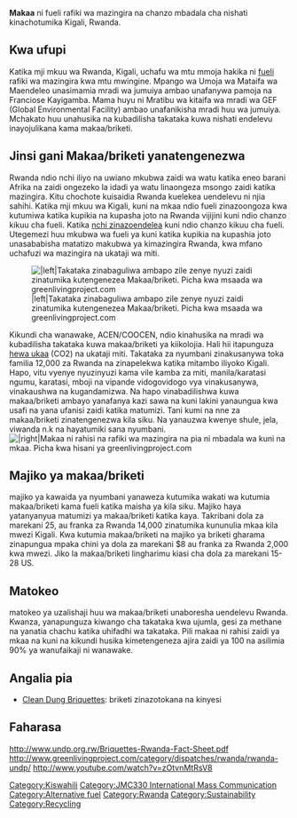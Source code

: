 {{Lang|[[ Makaa:rafiki wa mazingira, mbadala wa kuni|Kiswahili]] - [[Briquettes: environmentally friendly alternative to wood|English]]}}
'''Makaa''' ni fueli rafiki wa mazingira na chanzo mbadala cha nishati kinachotumika Kigali, Rwanda.



== Kwa ufupi ==

Katika mji mkuu wa Rwanda, Kigali, uchafu wa mtu mmoja hakika ni [[fueli]] rafiki wa mazingira kwa mtu mwingine. Mpango wa Umoja wa Mataifa wa Maendeleo unasimamia mradi wa jumuiya ambao unafanywa pamoja na Franciose Kayigamba. Mama huyu ni Mratibu wa kitaifa wa mradi wa GEF (Global Environmental Facility) ambao unafanikisha mradi huu wa jumuiya. Mchakato huu unahusika na kubadilisha takataka kuwa nishati endelevu inayojulikana kama makaa/briketi.


== Jinsi gani Makaa/briketi yanatengenezwa ==

Rwanda ndio nchi iliyo na uwiano mkubwa zaidi wa watu katika eneo barani Afrika na zaidi ongezeko la idadi ya watu linaongeza msongo zaidi katika mazingira. Kitu chochote kuisaidia Rwanda kuelekea uendelevu ni njia sahihi. Katika mji mkuu wa Kigali, kuni na mkaa ndio fueli zinazoongoza kwa kutumiwa katika kupikia na kupasha joto na Rwanda vijijini kuni ndio chanzo kikuu cha fueli. Katika [[nchi zinazoendelea]] kuni ndio chanzo kikuu cha fueli. Utegemezi huu mkubwa wa fueli ya kuni katika kupikia na kupashia joto unasababisha matatizo makubwa ya kimazingira Rwanda, kwa mfano uchafuzi wa mazingira na ukataji wa miti. 

[[File:Garbage crpd1.jpg||left|Takataka zinabaguliwa ambapo zile zenye nyuzi zaidi zinatumika kutengenezea Makaa/briketi. Picha kwa msaada wa greenlivingproject.com ]]

Kikundi cha wanawake, ACEN/COOCEN, ndio kinahusika na mradi wa kubadilisha takataka kuwa makaa/briketi ya kiikolojia. Hali hii itapunguza [[hewa ukaa]] (CO2) na ukataji miti. Takataka za nyumbani zinakusanywa toka familia 12,000 za Rwanda na zinapelekwa katika mitambo iliyoko Kigali. Hapo, vitu vyenye nyuzinyuzi kama vile kamba za miti, manila/karatasi ngumu, karatasi, mboji na vipande vidogovidogo vya vinakusanywa, vinakaushwa na kugandamizwa. Na hapo vinabadilishwa kuwa makaa/briketi ambayo yanafanya kazi sawa na kuni lakini yanaungua kwa usafi na yana ufanisi zaidi katika matumizi. Tani kumi na nne za makaa/briketi zinatengenezwa kila siku. Na yanauzwa kwenye shule, jela, viwanda n.k na hayatumiki sana nyumbani. 
[[File:Briq crpd.jpg||right|Makaa ni rahisi na rafiki wa mazingira na pia ni mbadala wa kuni na mkaa. Picha kwa hisani ya greenlivingproject.com]]

== Majiko ya makaa/briketi ==
majiko ya kawaida ya nyumbani yanaweza kutumika wakati wa kutumia makaa/briketi kama fueli katika maisha ya kila siku. Majiko haya yatanyanyua matumizi ya makaa/briketi katika kaya. Takribani  dola za marekani 25, au franka za Rwanda 14,000 zinatumika kununulia mkaa kila mwezi Kigali. Kwa kutumia makaa/briketi na majiko ya briketi gharama zinapungua mpaka chini ya dola za marekani $8 au franka za Rwanda 2,000 kwa mwezi. Jiko la makaa/briketi lingharimu kiasi cha dola za marekani 15-28 US.

== Matokeo==
matokeo ya uzalishaji huu wa makaa/briketi unaboresha uendelevu Rwanda. Kwanza, yanapunguza kiwango cha takataka kwa ujumla, gesi za methane na yanatia chachu katika uhifadhi wa takataka. Pili makaa ni rahisi zaidi ya mkaa na kuni na kikundi husika kimetengeneza ajira zaidi ya 100 na asilimia 90% ya wanufaikaji ni wanawake. 

==Angalia pia==
* [[Feces|Clean Dung Briquettes]]: briketi zinazotokana na kinyesi

== Faharasa ==

http://www.undp.org.rw/Briquettes-Rwanda-Fact-Sheet.pdf
http://www.greenlivingproject.com/category/dispatches/rwanda/rwanda-undp/
http://www.youtube.com/watch?v=zOtvnMtRsV8
[[Category:Kiswahili]]
[[Category:JMC330 International Mass Communication]]
[[Category:Alternative fuel]]
[[Category:Rwanda]]
[[Category:Sustainability]]
[[Category:Recycling]]